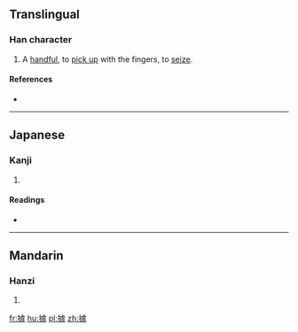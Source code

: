 ==Translingual==

===Han character===
{{Han char|rn=64|rad=手|as=11|sn=14|four=|canj=手卜心一 (QYPM)}}

# A [[handful]], to [[pick up]] with the fingers, to [[seize]].

====References====
* {{Han ref|kx=0450.150|dkj=12601|dj=0800.340|hdz=31945.020|uh=6463|ud=25699}}

----

==Japanese==

===Kanji===
{{ja-kanji|grade=|rs=手11}}

# {{defn|lang=ja|sort=手11}}

====Readings====
* {{ja-readings|on=[[さ]] (sa), [[しゃ]] (sha), [[が]] (ga), [[な]] (na), [[さい]] (sai), [[せ]] (se)|kun=[[とる]] (toru), [[つかむ]] (tsukamu)}}

----

==Mandarin==

===Hanzi===
{{cmn-hanzi|pin=[[zhā]] ([[zha1]])|wg=cha<sup>1</sup>}}

# {{defn|lang=cmn|sort=手11}}

[[fr:摣]]
[[hu:摣]]
[[pl:摣]]
[[zh:摣]]